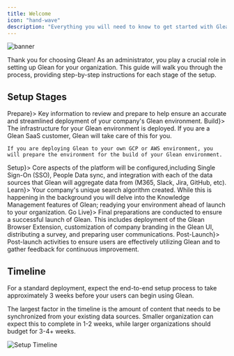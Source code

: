 ```yaml
---
title: Welcome
icon: "hand-wave"
description: "Everything you will need to know to get started with Glean"
---
```



![banner](/images/get-started/welcome-banner.webp)

Thank you for choosing Glean! As an administrator, you play a crucial role in setting up Glean for your organization.
This guide will walk you through the process, providing step-by-step instructions for each stage of the setup.

## Setup Stages

<Steps titleSize="h3">
  <Step title={<a href="prepare">Prepare</a>}>
    Key information to review and prepare to help ensure an accurate and streamlined deployment of your company's Glean environment. 
  </Step>
  <Step title={<a href="build">Build</a>}>
    The infrastructure for your Glean environment is deployed. If you are a Glean SaaS customer, Glean will take care of this for you.
    
    If you are deploying Glean to your own GCP or AWS environment, you will prepare the environment for the build of your Glean environment.
  </Step>
  <Step title={<a href="setup">Setup</a>}>
    Core aspects of the platform will be configured,including Single Sign-On (SSO), People Data sync, and integration with each of the data sources that Glean will aggregate data from (M365, Slack, Jira, GitHub, etc). 
  </Step>
  <Step title={<a href="learn">Learn</a>}>
    Your company's unique search algorithm created. While this is happening in the background you will delve into the Knowledge Management features of Glean; readying your environment ahead of launch to your organization. 
  </Step>
  <Step title={<a href="golive">Go Live</a>}>
    Final preparations are conducted to ensure a successful launch of Glean. This includes deployment of the Glean Browser Extension, customization of company branding in the Glean UI, distributing a survey, and preparing user communications.
  </Step>
  <Step title={<a href="start">Post-Launch</a>}>
    Post-launch activities to ensure users are effectively utilizing Glean and to gather feedback for continuous improvement.
  </Step>
</Steps>

## Timeline

For a standard deployment, expect the end-to-end setup process to take approximately 3 weeks before your users can begin using Glean.

The largest factor in the timeline is the amount of content that needs to be synchronized from your existing data sources. Smaller organization can expect this to complete in 1-2 weeks, while larger organizations should budget for 3-4+ weeks.

![Setup Timeline](/images/get-started/timeline.jpg)